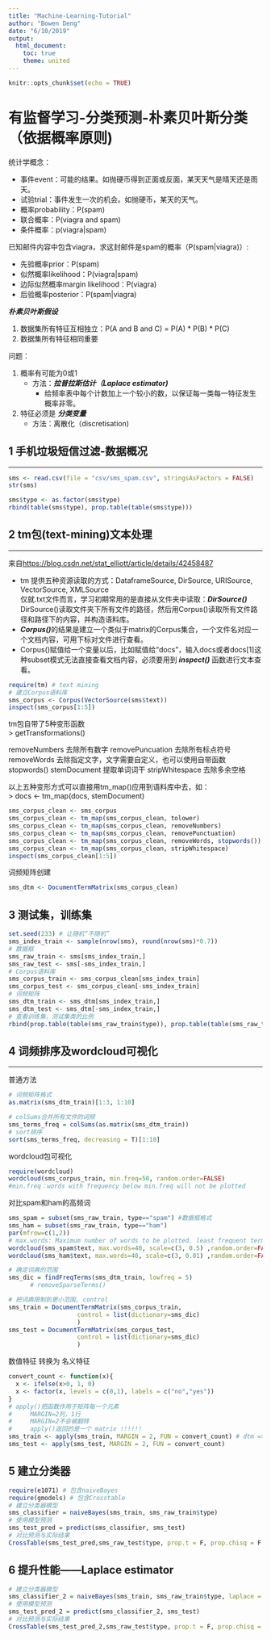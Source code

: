 ```yaml
---
title: "Machine-Learning-Tutorial"
author: "Bowen Deng"
date: "6/10/2019"
output: 
  html_document:
    toc: true
    theme: united
---
```


```r
knitr::opts_chunk$set(echo = TRUE)
```

# 有监督学习-分类预测-朴素贝叶斯分类（依据概率原则)

统计学概念：

* 事件event：可能的结果。如抛硬币得到正面或反面，某天天气是晴天还是雨天。
* 试验trial：事件发生一次的机会。如抛硬币，某天的天气。
* 概率probability：P(spam)
* 联合概率：P(viagra and spam)
* 条件概率：p(viagra|spam)

已知邮件内容中包含viagra，求这封邮件是spam的概率（P(spam|viagra)）:

* 先验概率prior：P(spam)
* 似然概率likelihood：P(viagra|spam)
* 边际似然概率margin likelihood：P(viagra)
* 后验概率posterior：P(spam|viagra)


***朴素贝叶斯假设***

1. 数据集所有特征互相独立：P(A and B and C) = P(A) \* P(B) \* P(C)
2. 数据集所有特征相同重要

问题：

1. 概率有可能为0或1
    * 方法：***拉普拉斯估计（Laplace estimator)***
      + 给频率表中每个计数加上一个较小的数，以保证每一类每一特征发生概率非零。
2. 特征必须是 ***分类变量***
    * 方法：离散化（discretisation)

## 1 手机垃圾短信过滤-数据概况
***
```r
sms <- read.csv(file = "csv/sms_spam.csv", stringsAsFactors = FALSE)
str(sms)
```

```r
sms$type <- as.factor(sms$type)
rbind(table(sms$type), prop.table(table(sms$type)))
```

## 2 tm包(text-mining)文本处理
***
来自<https://blog.csdn.net/stat_elliott/article/details/42458487>

* tm 提供五种资源读取的方式：DataframeSource, DirSource, URISource, VectorSource, XMLSource<br>
仅就.txt文件而言，学习初期常用的是直接从文件夹中读取：***DirSource()***<br>
DirSource()读取文件夹下所有文件的路径，然后用Corpus()读取所有文件路径和路径下的内容，并构造语料库。
* ***Corpus()***的结果是建立一个类似于matrix的Corpus集合，一个文件名对应一个文档内容，可用下标对文件进行查看。
* Corpus()赋值给一个变量以后，比如赋值给“docs”，输入docs或者docs[1]这种subset模式无法直接查看文档内容，必须要用到 ***inspect()*** 函数进行文本查看。

```r
require(tm) # text mining
# 建立Corpus语料库
sms_corpus <- Corpus(VectorSource(sms$text))
inspect(sms_corpus[1:5])
```
tm包自带了5种变形函数<br>
> getTransformations()

removeNumbers	去除所有数字
removePuncuation	去除所有标点符号
removeWords	去除指定文字，文字需要自定义，也可以使用自带函数stopwords()
stemDocument	提取单词词干
stripWhitespace	去除多余空格

以上五种变形方式可以直接用tm_map()应用到语料库中去，如：<br>
> docs <- tm_map(docs, stemDocument)

```r
sms_corpus_clean <- sms_corpus
sms_corpus_clean <- tm_map(sms_corpus_clean, tolower)
sms_corpus_clean <- tm_map(sms_corpus_clean, removeNumbers)
sms_corpus_clean <- tm_map(sms_corpus_clean, removePunctuation)
sms_corpus_clean <- tm_map(sms_corpus_clean, removeWords, stopwords())
sms_corpus_clean <- tm_map(sms_corpus_clean, stripWhitespace)
inspect(sms_corpus_clean[1:5])
```

词频矩阵创建
```r
sms_dtm <- DocumentTermMatrix(sms_corpus_clean)
```

## 3 测试集，训练集
```r
set.seed(233) # 让随机“不随机”
sms_index_train <- sample(nrow(sms), round(nrow(sms)*0.7))
# 数据框
sms_raw_train <- sms[sms_index_train,]
sms_raw_test <- sms[-sms_index_train,]
# Corpus语料库
sms_corpus_train <- sms_corpus_clean[sms_index_train]
sms_corpus_test <- sms_corpus_clean[-sms_index_train]
# 词频矩阵
sms_dtm_train <- sms_dtm[sms_index_train,]
sms_dtm_test <- sms_dtm[-sms_index_train,]
# 查看训练集，测试集类的比例
rbind(prop.table(table(sms_raw_train$type)), prop.table(table(sms_raw_test$type)))
```

## 4 词频排序及wordcloud可视化
***
普通方法
```r
# 词频矩阵格式
as.matrix(sms_dtm_train)[1:3, 1:10]
```

```r
# colSums合并所有文件的词频
sms_terms_freq = colSums(as.matrix(sms_dtm_train))
# sort排序
sort(sms_terms_freq, decreasing = T)[1:10]
```

wordcloud包可视化
```r
require(wordcloud)
wordcloud(sms_corpus_train, min.freq=50, random.order=FALSE) 
#min.freq：words with frequency below min.freq will not be plotted
```

对比spam和ham的高频词
```r
sms_spam = subset(sms_raw_train, type=="spam") #数据框格式
sms_ham = subset(sms_raw_train, type=="ham")
par(mfrow=c(1,2))
# max.words: Maximum number of words to be plotted. least frequent terms dropped
wordcloud(sms_spam$text, max.words=40, scale=c(3, 0.5) ,random.order=FALSE)
wordcloud(sms_ham$text, max.words=40, scale=c(3, 0.01) ,random.order=FALSE)
```

```r
# 确定词典的范围
sms_dic = findFreqTerms(sms_dtm_train, lowfreq = 5)
      # removeSparseTerms()

# 把词典限制到更小范围, control
sms_train = DocumentTermMatrix(sms_corpus_train, 
                   control = list(dictionary=sms_dic)
                   )
sms_test = DocumentTermMatrix(sms_corpus_test, 
                   control = list(dictionary=sms_dic)
                   )
```

数值特征 转换为 名义特征
```r
convert_count <- function(x){
  x <- ifelse(x>0, 1, 0)
  x <- factor(x, levels = c(0,1), labels = c("no","yes"))
}
# apply()把函数作用于矩阵每一个元素
#     MARGIN=2列，1行
#     MARGIN=2不会被翻转
#     apply()返回的是一个 matrix !!!!!!
sms_train <- apply(sms_train, MARGIN = 2, FUN = convert_count) # dtm => matrix
sms_test <- apply(sms_test, MARGIN = 2, FUN = convert_count)
```

## 5 建立分类器
```r
require(e1071) # 包含naiveBayes
require(gmodels) # 包含Crosstable
# 建立分类器模型
sms_classifier = naiveBayes(sms_train, sms_raw_train$type)
# 使用模型预测
sms_test_pred = predict(sms_classifier, sms_test)
# 对比预测与实际结果
CrossTable(sms_test_pred,sms_raw_test$type, prop.t = F, prop.chisq = F ,dnn = c("prediction","actual"))
```

## 6 提升性能——Laplace estimator
```r
# 建立分类器模型
sms_classifier_2 = naiveBayes(sms_train, sms_raw_train$type, laplace = 2)
# 使用模型预测
sms_test_pred_2 = predict(sms_classifier_2, sms_test)
# 对比预测与实际结果
CrossTable(sms_test_pred_2,sms_raw_test$type, prop.t = F, prop.chisq = F ,dnn = c("prediction","actual"))
```



